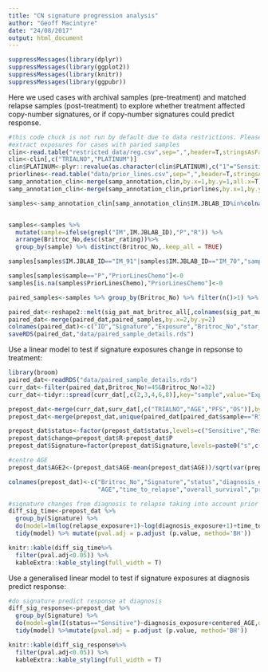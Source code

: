 ```yaml
---
title: "CN signature progression analysis"
author: "Geoff Macintyre"
date: "24/08/2017"
output: html_document
---
```


```r
suppressMessages(library(dplyr))
suppressMessages(library(ggplot2))
suppressMessages(library(knitr))
suppressMessages(library(ggpubr))
```

Here we used cases with archival samples (pre-treatment) and matched relapse samples (post-treatment) to explore whether treatment affected copy-number signatures, or if copy-number signatures could predict response. 
```r
#this code chuck is not run by default due to data restrictions. Please obtain the reg.csv file from the Britroc DACO and put it in the restricted_data directory to run
#extract exposures for cases with paried samples
clin<-read.table("restricted_data/reg.csv",sep=",",header=T,stringsAsFactors = F,quote="")
clin<-clin[,c("TRIALNO","PLATINUM")]
clin$PLATINUM<-plyr::revalue(as.character(clin$PLATINUM),c("1"="Sensitive","2"="Resistant"))
priorlines<-read.table("data/prior_lines.csv",sep=",",header=T,stringsAsFactors = F,quote="")
samp_annotation_clin<-merge(samp_annotation,clin,by.x=1,by.y=1,all.x=T)
samp_annotation_clin<-merge(samp_annotation_clin,priorlines,by.x=1,by.y=1,all.x=T)

samples<-samp_annotation_clin[samp_annotation_clin$IM.JBLAB_ID%in%colnames(sig_pat_mat_britroc_all),c(1,2,8,9,10)]


samples<-samples %>% 
  mutate(sample=ifelse(grepl("IM",IM.JBLAB_ID),"P","R")) %>%
  arrange(Britroc_No,desc(star_rating))%>%
  group_by(sample) %>% distinct(Britroc_No,.keep_all = TRUE)

samples[samples$IM.JBLAB_ID=="IM_91"|samples$IM.JBLAB_ID=="IM_70","sample"]<-"R"

samples[samples$sample=="P","PriorLinesChemo"]<-0
samples[is.na(samples$PriorLinesChemo),"PriorLinesChemo"]<-0

paired_samples<-samples %>% group_by(Britroc_No) %>% filter(n()>1) %>% as.data.frame

paired_dat<-reshape2::melt(sig_pat_mat_britroc_all[,colnames(sig_pat_mat_britroc_all)%in%paired_samples$IM.JBLAB_ID])
paired_dat<-merge(paired_dat,paired_samples,by.x=2,by.y=2)
colnames(paired_dat)<-c("ID","Signature","Exposure","Britroc_No","star_rating","status","prior_chemo","sample")
saveRDS(paired_dat,"data/paired_sample_details.rds")
```

Use a linear model to test if signature exposures change in repsonse to treatment:
```r
library(broom)
paired_dat<-readRDS("data/paired_sample_details.rds")
curr_dat<-filter(paired_dat,Britroc_No!=45&Britroc_No!=32)
curr_dat<-tidyr::spread(curr_dat[,c(2,3,4,6,8)],key="sample",value="Exposure")

prepost_dat<-merge(curr_dat,surv_dat[,c("TRIALNO","AGE","PFS","OS")],by.x=2,by.y=1)
prepost_dat<-merge(prepost_dat,unique(paired_dat[paired_dat$sample=="R",c(4,7)]),by.x=1,by.y=1)

prepost_dat$status<-factor(prepost_dat$status,levels=c("Sensitive","Resistant"))
prepost_dat$change=prepost_dat$R-prepost_dat$P
prepost_dat$Signature=factor(prepost_dat$Signature,levels=paste0("s",c(5,1:4,6:8)))

#centre AGE
prepost_dat$AGE2<-(prepost_dat$AGE-mean(prepost_dat$AGE))/sqrt(var(prepost_dat$AGE))

colnames(prepost_dat)<-c("Britroc_No","Signature","status","diagnosis_exposure","relapse_exposure",
                         "AGE","time_to_relapse","overall_survival","prior_lines_chemo","change_in_exposure","centered_AGE")

#signature changes from diagnosis to relapse taking into account prior exposure, time, and age
diff_sig_time<-prepost_dat %>%
  group_by(Signature) %>%
  do(model=lm(log(relapse_exposure+1)~log(diagnosis_exposure+1)+time_to_relapse+centered_AGE+prior_lines_chemo,data=.)) %>% 
  tidy(model) %>% mutate(pval.adj = p.adjust (p.value, method='BH')) 

knitr::kable(diff_sig_time%>%
  filter(pval.adj<0.05)) %>%
  kableExtra::kable_styling(full_width = T)
```

Use a generalised linear model to test if signature exposures at diagnosis predict response:
```r
#do signature predict response at diagnosis
diff_sig_response<-prepost_dat %>%
  group_by(Signature) %>%
  do(model=glm(I(status=="Sensitive")~diagnosis_exposure+centered_AGE,data=.,family="binomial")) %>%
  tidy(model) %>%mutate(pval.adj = p.adjust (p.value, method='BH')) 

knitr::kable(diff_sig_response%>%
  filter(pval.adj<0.05)) %>%
  kableExtra::kable_styling(full_width = T)
```





